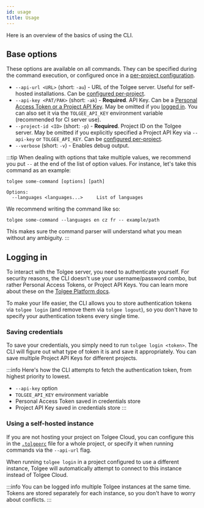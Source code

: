 ```yaml
---
id: usage
title: Usage
---
```



<Experimental/>

Here is an overview of the basics of using the CLI.

## Base options
These options are available on all commands. They can be specified during the command execution, or configured once
in a [per-project configuration](/tolgee-cli/project-configuration).

 - `--api-url <URL>` (short: `-au`) - URL of the Tolgee server. Useful for self-hosted installations. Can be [configured per-project](/tolgee-cli/project-configuration).
 - `--api-key <PAT/PAK>` (short: `-ak`) - **Required**. API Key. Can be a [Personal Access Token or a Project API Key](/platform/api-keys-and-pat-tokens).
    May be omitted if you [logged in](#logging-in). You can also set it via the `TOLGEE_API_KEY` environment variable
    (recommended for CI server use).
 - `--project-id <ID>` (short: `-p`) - **Required**. Project ID on the Tolgee server. May be omitted if you explicitly
    specified a Project API Key via `--api-key` or `TOLGEE_API_KEY`. Can be [configured per-project](/tolgee-cli/project-configuration).
 - `--verbose` (short: `-v`) - Enables debug output.

:::tip
When dealing with options that take multiple values, we recommend you put `--` at the end of the list of option values.
For instance, let's take this command as an example:
```
tolgee some-command [options] [path]

Options:
  --languages <languages...>     List of languages
```

We recommend writing the command like so:
```
tolgee some-command --languages en cz fr -- example/path
```

This makes sure the command parser will understand what you mean without any ambiguity.
:::

## Logging in
To interact with the Tolgee server, you need to authenticate yourself. For security reasons, the CLI doesn't use your
username/password combo, but rather Personal Access Tokens, or Project API Keys. You can learn more about these
on the [Tolgee Platform docs](/platform/api-keys-and-pat-tokens).

To make your life easier, the CLI allows you to store authentication tokens via `tolgee login` (and remove them via
`tolgee logout`), so you don't have to specify your authentication tokens every single time.

### Saving credentials
To save your credentials, you simply need to run `tolgee login <token>`. The CLI will figure out what type of token it
is and save it appropriately. You can save multiple Project API Keys for different projects.

:::info
Here's how the CLI attempts to fetch the authentication token, from highest priority to lowest.
 - `--api-key` option
 - `TOLGEE_API_KEY` environment variable
 - Personal Access Token saved in credentials store
 - Project API Key saved in credentials store
:::

### Using a self-hosted instance
If you are not hosting your project on Tolgee Cloud, you can configure this in the [`.tolgeerc`](/tolgee-cli/project-configuration#apiUrl)
file for a whole project, or specify it when running commands via the `--api-url` flag.

When running `tolgee login` in a project configured to use a different instance, Tolgee will automatically attempt to
connect to this instance instead of Tolgee Cloud.

:::info
You can be logged info multiple Tolgee instances at the same time. Tokens are stored separately for each instance, so
you don't have to worry about conflicts.
:::
